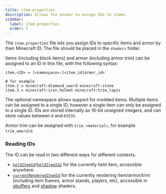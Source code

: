 ```yaml
---
title: item.properties
description: Allows the shader to assign IDs to items.
sidebar:
  label: item.properties
  order: 1
---
```


The `item.properties` file lets you assign IDs to specific items and armor by their Minecraft ID. The file should be placed in the `shaders` folder.

Items (including block items) and armor (including armor trim) can be assigned to an ID in this file, with the following syntax:
```
item.<ID> = [<namespace>:]<item_id|armor_id>

# for example
item.2 = minecraft:diamond_sword minecraft:stone
item.3 = minecraft:iron_helmet minecraft:trim_lapis
```

The optional namespace allows support for modded items. Multiple items can be assigned to a single ID, however a single item can only be assigned to a single ID. IDs are stored internally as 16-bit unsigned integers, and can store values between `0` and `65535`.

Armor trim can be assigned with `trim_<material>`, for example `trim_emerald`.


### Reading IDs

The ID can be read in two different ways for different contexts.
- [`heldItemId`](/reference/uniforms/general/helditemid)/[`heldItemId2`](/reference/uniforms/general/helditemid2) for the currently held item, accessible anywhere.
- [`currentRenderedItemId`](/reference/uniforms/general/currentrendereditemid) for the currently rendering item/armor/trim (including item frames, armor stands, players, etc), accessible in [gbuffers](/reference/programs/gbuffers) and [shadow](/reference/programs/shadow) shaders.